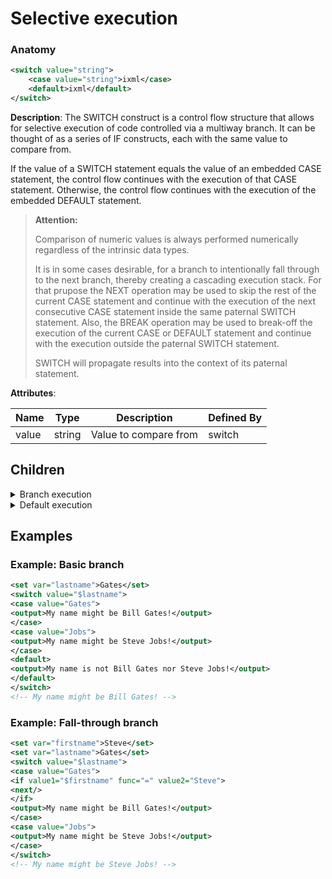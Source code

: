 # Selective execution

### Anatomy

```xml
<switch value="string">
    <case value="string">ixml</case>
    <default>ixml</default>
</switch>
```

 **Description**:
 The SWITCH construct is a control flow structure that allows for selective execution of code controlled via a multiway branch. It can be thought of as a series of IF constructs, each with the same value to compare from.

If the value of a SWITCH statement equals the value of an embedded CASE statement, the control flow continues with the execution of that CASE statement. Otherwise, the control flow continues with the execution of the embedded DEFAULT statement.


> **Attention:**
>
> Comparison of numeric values is always performed numerically regardless of the intrinsic data types.
> 
> It is in some cases desirable, for a branch to intentionally fall through to the next branch, thereby creating a cascading execution stack. For that prupose the NEXT operation may be used to skip the rest of the current CASE statement and continue with the execution of the next consecutive CASE statement inside the same paternal SWITCH statement. Also, the BREAK operation may be used to break-off the execution of the current CASE or DEFAULT statement and continue with the execution outside the paternal SWITCH statement.
> 
> SWITCH will propagate results into the context of its paternal statement.

**Attributes**:

| Name | Type | Description | Defined By |
| ---- | ---- | ----------- | ---------- |
| value | string | Value to compare from | switch |


## Children

<details>
<summary>Branch execution</summary>

### Anatomy
```xml
<case value="string">ixml</case>
```

**Attributes**:

| Name | Type | Description |
| ---- | ---- | ----------- |
| value | string | Value to compare to |

**Content: Code (ixml)**

```xml
<content type="ixml"/>
```

</details>

<details>
<summary>Default execution</summary>

### Anatomy
```xml
<default>ixml</default>
```

**Content: Code (ixml)**

```xml
<content type="ixml"/>
```

</details>

## Examples

### Example: Basic branch

```xml
<set var="lastname">Gates</set>
<switch value="$lastname">
<case value="Gates">
<output>My name might be Bill Gates!</output>
</case>
<case value="Jobs">
<output>My name might be Steve Jobs!</output>
</case>
<default>
<output>My name is not Bill Gates nor Steve Jobs!</output>
</default>
</switch>
<!-- My name might be Bill Gates! -->
```

### Example: Fall-through branch

```xml
<set var="firstname">Steve</set>
<set var="lastname">Gates</set>
<switch value="$lastname">
<case value="Gates">
<if value1="$firstname" func="=" value2="Steve">
<next/>
</if>
<output>My name might be Bill Gates!</output>
</case>
<case value="Jobs">
<output>My name might be Steve Jobs!</output>
</case>
</switch>
<!-- My name might be Steve Jobs! -->
```

